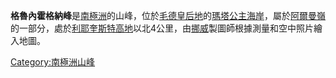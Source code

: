 {{coord|72|3|S|2|47|W|source:GNIS|display=title}}

'''格魯內霍格納峰'''是[[南極洲|南極洲]]的山峰，位於[[毛德皇后地|毛德皇后地]]的[[瑪塔公主海岸|瑪塔公主海岸]]，屬於[[阿爾曼嶺|阿爾曼嶺]]的一部分，處於[[利耶奎斯特高地|利耶奎斯特高地]]以北4公里，由[[挪威|挪威]]製圖師根據測量和空中照片繪入地圖。

{{Antarctica-geo-stub}}
[[Category:南極洲山峰|Category:南極洲山峰]]